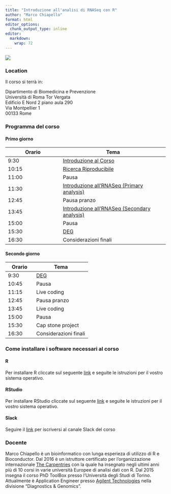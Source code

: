 ```yaml
---
title: "Introduzione all'analisi di RNASeq con R"
author: "Marco Chiapello"
format: html
editor_options: 
  chunk_output_type: inline
editor: 
  markdown: 
    wrap: 72
---
```


![](materials/images/R2.png)

### Location

Il corso si terrà in:

Dipartimento di Biomedicina e Prevenzione    
Università di Roma Tor Vergata    
Edificio E Nord 2 piano aula 290    
Via Montpellier 1    
00133 Rome    

### Programma del corso

#### Primo giorno

| Orario     | Tema                  |
|------------|-----------------------|
|9:30| [Introduzione al Corso](materials/M1_intro.qmd)   |
|10:15| [Ricerca Riproducibile](https://phd-toolbox-course.github.io/2022_PhD_Toolbox_course/M4_RicercaRiproducibile.html#1)       |
|11:00| Pausa                   |
|11:30| [Introduzione all'RNASeq (Primary analysis)](materials/M3_RNASeq_Intro.qmd)|
|12:45| Pausa pranzo            |
|13:45| [Introduzione all'RNASeq (Secondary analysis)](materials/M3_RNASeq_Pipeline.qmd)|
|15:00| Pausa                   |
|15:30| [DEG](https://revelo-rnaseq.github.io/2024_RNASeq_book/)       |
|16:30| Considerazioni finali   | 



#### Secondo giorno

| Orario     | Tema                  |
|------------|-----------------------|
|9:30  | [DEG](https://revelo-rnaseq.github.io/2024_RNASeq_book/)       |
|10:45 | Pausa                  | 
|11:15 | Live coding|
|12:45 | Pausa pranzo           | 
|13:45 | Live coding      |
|15:00 | Pausa                  | 
|15:30 | Cap stone project      |              
|16:30 | Considerazioni finali  |


### Come installare i software necessari al corso

#### R

Per installare R cliccate sul seguente [link](https://cran.r-project.org) e seguite le istruzioni per il vostro sistema operativo.

#### RStudio

Per installare RStudio cliccate sul seguente [link](https://posit.co/download/rstudio-desktop/) e seguite le istruzioni per il vostro sistema operativo.

    
#### Slack
Seguire il [link](https://revelotraining.slack.com/archives/C05070Z7ET0) per iscriversi al canale Slack del corso

### Docente

Marco Chiapello è un bioinformatico con lunga esperieza di utilizzo di R
e Bioconductor. Dal 2016 è un istruttore certificato per
l'organizzazione internazionale [The
Carpentries](https://carpentries.org) con la quale ha insegnato negli
ultimi anni più di 10 corsi in varie università Europee di analisi dati
con R. Dal 2015 insegna il corso PhD ToolBox presso l'Università degli
Studi di Torino. Attualmente è Application Engineer presso [Agilent
Technologies](https://www.agilent.com) nella divisione "Diagnostics &
Genomics".
